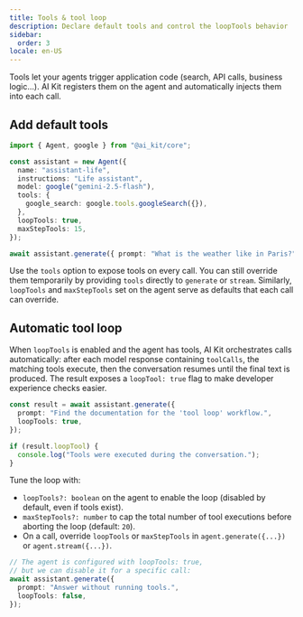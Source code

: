 ```yaml
---
title: Tools & tool loop
description: Declare default tools and control the loopTools behavior
sidebar:
  order: 3
locale: en-US
---
```


Tools let your agents trigger application code (search, API calls, business logic…). AI Kit registers them on the agent and automatically injects them into each call.

## Add default tools

```ts
import { Agent, google } from "@ai_kit/core";

const assistant = new Agent({
  name: "assistant-life",
  instructions: "Life assistant",
  model: google("gemini-2.5-flash"),
  tools: {
    google_search: google.tools.googleSearch({}),
  },
  loopTools: true,
  maxStepTools: 15,
});

await assistant.generate({ prompt: "What is the weather like in Paris?" });
```

Use the `tools` option to expose tools on every call. You can still override them temporarily by providing `tools` directly to `generate` or `stream`.
Similarly, `loopTools` and `maxStepTools` set on the agent serve as defaults that each call can override.

## Automatic tool loop

When `loopTools` is enabled and the agent has tools, AI Kit orchestrates calls automatically: after each model response containing `toolCalls`, the matching tools execute, then the conversation resumes until the final text is produced. The result exposes a `loopTool: true` flag to make developer experience checks easier.

```ts
const result = await assistant.generate({
  prompt: "Find the documentation for the 'tool loop' workflow.",
  loopTools: true,
});

if (result.loopTool) {
  console.log("Tools were executed during the conversation.");
}
```

Tune the loop with:

- `loopTools?: boolean` on the agent to enable the loop (disabled by default, even if tools exist).
- `maxStepTools?: number` to cap the total number of tool executions before aborting the loop (default: `20`).
- On a call, override `loopTools` or `maxStepTools` in `agent.generate({...})` or `agent.stream({...})`.

```ts
// The agent is configured with loopTools: true,
// but we can disable it for a specific call:
await assistant.generate({
  prompt: "Answer without running tools.",
  loopTools: false,
});
```
